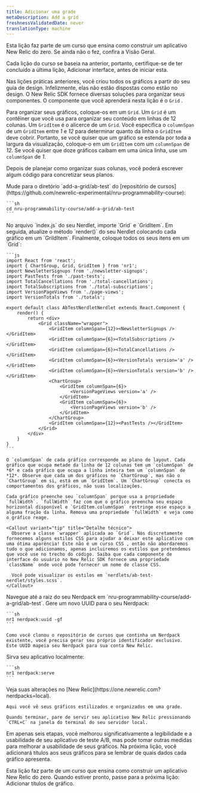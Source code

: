 ```yaml
---
title: Adicionar uma grade
metaDescription: Add a grid
freshnessValidatedDate: never
translationType: machine
---
```


<Callout variant="tip">
  Esta lição faz parte de um curso que ensina como construir um aplicativo New Relic do zero. Se ainda não o fez, confira a Visão Geral.

  Cada lição do curso se baseia na anterior, portanto, certifique-se de ter concluído a última lição, Adicionar interface, antes de iniciar esta.
</Callout>

Nas lições práticas anteriores, você criou todos os gráficos a partir do seu guia de design. Infelizmente, elas não estão dispostas como estão no design. O New Relic SDK fornece diversas soluções para organizar seus componentes. O componente que você aprenderá nesta lição é o `Grid` .

Para organizar seus gráficos, coloque-os em um `Grid`. Um `Grid` é um contêiner que você usa para organizar seu conteúdo em linhas de 12 colunas. Um `GridItem` é o alicerce de um `Grid`. Você especifica o `columnSpan` de um `GridItem` entre *1* e *12* para determinar quanto da linha o `GridItem` deve cobrir. Portanto, se você quiser que um gráfico se estenda por toda a largura da visualização, coloque-o em um `GridItem` com um `columnSpan` de *12*. Se você quiser que doze gráficos caibam em uma única linha, use um `columnSpan` de *1*.

Depois de planejar como organizar suas colunas, você poderá escrever algum código para concretizar seus planos.

<Steps>
  <Step>
    Mude para o diretório `add-a-grid/ab-test` do [repositório de cursos](https://github.com/newrelic-experimental/nru-programmability-course):

    ```sh
    cd nru-programmability-course/add-a-grid/ab-test
    ```
  </Step>

  <Step>
    No arquivo `index.js` do seu Nerdlet, importe `Grid` e `GridItem`. Em seguida, atualize o método `render()` do seu Nerdlet colocando cada gráfico em um `GrildItem`. Finalmente, coloque todos os seus itens em um `Grid`:

    ```js
    import React from 'react';
    import { ChartGroup, Grid, GridItem } from 'nr1';
    import NewsletterSignups from './newsletter-signups';
    import PastTests from './past-tests';
    import TotalCancellations from './total-cancellations';
    import TotalSubscriptions from './total-subscriptions';
    import VersionPageViews from './page-views';
    import VersionTotals from './totals';

    export default class AbTestNerdletNerdlet extends React.Component {
        render() {
            return <div>
                <Grid className="wrapper">
                    <GridItem columnSpan={12}><NewsletterSignups /></GridItem>
                    <GridItem columnSpan={6}><TotalSubscriptions /></GridItem>
                    <GridItem columnSpan={6}><TotalCancellations /></GridItem>
                    <GridItem columnSpan={6}><VersionTotals version='a' /></GridItem>
                    <GridItem columnSpan={6}><VersionTotals version='b' /></GridItem>
                    <ChartGroup>
                        <GridItem columnSpan={6}>
                            <VersionPageViews version='a' />
                        </GridItem>
                        <GridItem columnSpan={6}>
                            <VersionPageViews version='b' />
                        </GridItem>
                    </ChartGroup>
                    <GridItem columnSpan={12}><PastTests /></GridItem>
                </Grid>
            </div>
        }
    }
    ```

    O `columnSpan` de cada gráfico corresponde ao plano de layout. Cada gráfico que ocupa metade da linha de 12 colunas tem um `columnSpan` de *6* e cada gráfico que ocupa a linha inteira tem um `columnSpan` de *12*. Observe que cada um dos gráficos no `ChartGroup`, mas não o `ChartGroup` em si, está em um `GridItem`. Um `ChartGroup` conecta os comportamentos dos gráficos, não suas localizações.

    Cada gráfico preenche seu `columnSpan` porque usa a propriedade `fullWidth`. `fullWidth` faz com que o gráfico preencha seu espaço horizontal disponível e `GridItem.columnSpan` restringe esse espaço a alguma fração da linha. Remova uma propriedade `fullWidth` e veja como o gráfico reage.

    <Callout variant="tip" title="Detalhe técnico">
      Observe a classe `wrapper` aplicada ao `Grid`. Nós discretamente fornecemos alguns estilos CSS para ajudar a deixar este aplicativo com uma ótima aparência! Este não é um curso CSS , então não abordaremos tudo o que adicionamos, apenas incluiremos os estilos que pretendemos que você use no trecho do código. Saiba que cada componente de interface do usuário no New Relic SDK fornece uma propriedade `className` onde você pode fornecer um nome de classe CSS.

      Você pode visualizar os estilos em `nerdlets/ab-test-nerdlet/styles.scss`.
    </Callout>
  </Step>

  <Step>
    Navegue até a raiz do seu Nerdpack em `nru-programmability-course/add-a-grid/ab-test`.
  </Step>

  <Step>
    Gere um novo UUID para o seu Nerdpack:

    ```sh
    nr1 nerdpack:uuid -gf
    ```

    Como você clonou o repositório de cursos que continha um Nerdpack existente, você precisa gerar seu próprio identificador exclusivo. Este UUID mapeia seu Nerdpack para sua conta New Relic.
  </Step>

  <Step>
    Sirva seu aplicativo localmente:

    ```sh
    nr1 nerdpack:serve
    ```
  </Step>

  <Step>
    Veja suas alterações no [New Relic](https://one.newrelic.com?nerdpacks=local).

    Aqui você vê seus gráficos estilizados e organizados em uma grade.

    Quando terminar, pare de servir seu aplicativo New Relic pressionando `CTRL+C` na janela do terminal do seu servidor local.
  </Step>
</Steps>

Em apenas seis etapas, você melhorou significativamente a legibilidade e a usabilidade de seu aplicativo de teste A/B, mas pode tomar outras medidas para melhorar a usabilidade de seus gráficos. Na próxima lição, você adicionará títulos aos seus gráficos para se lembrar de quais dados cada gráfico apresenta.

<Callout variant="course">
  Esta lição faz parte de um curso que ensina como construir um aplicativo New Relic do zero. Quando estiver pronto, passe para a próxima lição: Adicionar títulos de gráfico.
</Callout>